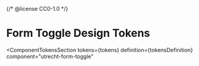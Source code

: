 {/* @license CC0-1.0 */}


<Meta id="web-component-form-toggle--design-tokens" title="Web Component/Form toggle/Design Tokens" />

# Form Toggle Design Tokens

<ComponentTokensSection
  tokens={tokens}
  definition={tokensDefinition}
  component="utrecht-form-toggle"
></ComponentTokensSection>

